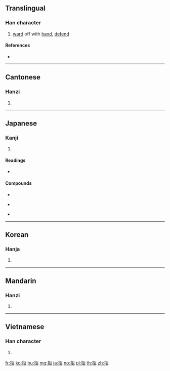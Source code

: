 ==Translingual==

===Han character===
{{Han char|rn=64|rad=手|as=05|sn=8|four=51017|canj=QSS|ids=⿰扌巨}}

# [[ward]] off with [[hand]], [[defend]]

====References====
* {{Han ref|kx=0425.120|dkj=11957|dj=0774.010|hdz=31835.010|uh=62D2|ud=25298|bh=A9DA|bd=43482}}

----

==Cantonese==

===Hanzi===
{{yue-hanzi|jyut=keoi5|y=keui5}}

# {{defn|lang=yue|sort=手05}}

----

==Japanese==

===Kanji===
{{ja-kanji|grade=c|rs=手05}}

# {{defn|lang=ja|sort=手05}}

====Readings====
* {{ja-readings|goon=[[ご]] (go)|kanon=[[きょ]] (kyo)|kun=[[こばむ]] (kobamu), [[ふせぐ]] (fusegu)}}

====Compounds====
{{top3}}
* {{l|ja|sc=Jpan|拒否|tr=きょひ, kyohi}}
{{mid3}}
* {{l|ja|sc=Jpan|拒否権|tr=きょひけん, kyohiken}}
{{mid3}}
* {{l|ja|sc=Jpan|拒絶|tr=きょぜつ, kyozetsu}}
{{bottom}}

----

==Korean==

===Hanja===
{{ko-hanja|hangeul=[[거]], [[구]]|eumhun=|rv=geo, gu|mr=kŏ, ku|y=ke, kwu}}

# {{defn|lang=ko|sort=手05}}

----

==Mandarin==

===Hanzi===
{{cmn-hanzi|pin=[[jù]] ([[ju4]])|wg=chü<sup>4</sup>}}

# {{defn|lang=cmn|sort=手05}}

----

==Vietnamese==

===Han character===
{{vi-hantu|cự|rs=手05}}

# {{defn|lang=vi|sort=手05}}

[[fr:拒]]
[[ko:拒]]
[[hu:拒]]
[[mg:拒]]
[[ja:拒]]
[[no:拒]]
[[pl:拒]]
[[th:拒]]
[[zh:拒]]